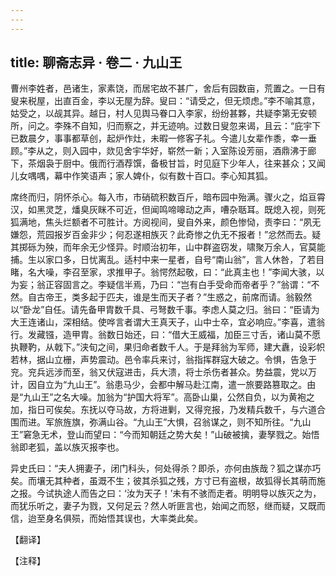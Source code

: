 ```yaml
---
---
---
```

title: 聊斋志异 · 卷二 · 九山王
---

曹州李姓者，邑诸生，家素饶，而居宅故不甚广，舍后有园数亩，荒置之。一日有叟来税屋，出直百金，李以无屋为辞。叟曰：“请受之，但无烦虑。”李不喻其意，姑受之，以觇其异。越日，村人见舆马眷口入李家，纷纷甚夥，共疑李第无安顿所，问之。李殊不自知，归而察之，并无迹响。过数日叟忽来谒，且云：“庇宇下已数晨夕，事事都草创，起炉作灶，未暇一修客子礼。今遣儿女辈作黍，幸一垂顾。”李从之，则入园中，欻见舍宇华好，崭然一新；入室陈设芳丽，酒鼎沸于廊下，茶烟袅于厨中。俄而行酒荐馔，备极甘旨，时见庭下少年人，往来甚众；又闻儿女喁喁，幕中作笑语声；家人婢仆，似有数十百口。李心知其狐。

席终而归，阴怀杀心。每入市，市硝硫积数百斤，暗布园中殆满。骤火之，焰亘霄汉，如黑灵芝，燔臭灰眯不可近，但闻鸣啼嗥动之声，嘈杂聒耳。既熄入视，则死狐满地，焦头烂额者不可胜计。方阅视间，叟自外来，颜色惨恸，责李曰：“夙无嫌怨，荒园报岁百金非少；何忍遂相族灭？此奇惨之仇无不报者！”忿然而去。疑其掷砾为殃，而年余无少怪异。时顺治初年，山中群盗窃发，啸聚万余人，官莫能捕。生以家口多，日忧离乱。适村中来一星者，自号“南山翁”，言人休咎，了若目睹，名大噪，李召至家，求推甲子。翁愕然起敬，曰：“此真主也！”李闻大骇，以为妄；翁正容固言之。李疑信半焉，乃曰：“岂有白手受命而帝者乎？”翁谓：“不然。自古帝王，类多起于匹夫，谁是生而天子者？”生惑之，前席而请。翁毅然以“卧龙”自任。请先备甲胄数千具、弓弩数千事。李虑人莫之归。翁曰：“臣请为大王连诸山，深相结。使哗言者谓大王真天子，山中士卒，宜必响应。”李喜，遣翁行。发藏镪，造甲胄。翁数日始还，曰：“借大王威福，加臣三寸舌，诸山莫不愿执鞭靮，从戟下。”浃旬之间，果归命者数千人。于是拜翁为军师，建大纛，设彩帜若林，据山立栅，声势震动。邑令率兵来讨，翁指挥群寇大破之。令惧，告急于兖。兖兵远涉而至，翁又伏寇进击，兵大溃，将士杀伤者甚众。势益震，党以万计，因自立为“九山王”。翁患马少，会都中解马赴江南，遣一旅要路篡取之。由是“九山王”之名大噪。加翁为“护国大将军”。高卧山巢，公然自负，以为黄袍之加，指日可俟矣。东抚以夺马故，方将进剿，又得兖报，乃发精兵数千，与六道合围而进。军旅旌旗，弥满山谷。“九山王”大惧，召翁谋之，则不知所往。“九山王”窘急无术，登山而望曰：“今而知朝廷之势大矣！”山破被擒，妻孥戮之。始悟翁即老狐，盖以族灭报李也。

异史氏曰：“夫人拥妻子，闭门科头，何处得杀？即杀，亦何由族哉？狐之谋亦巧矣。而壤无其种者，虽溉不生；彼其杀狐之残，方寸已有盗根，故狐得长其萌而施之报。今试执途人而告之曰：‘汝为天子！’未有不骇而走者。明明导以族灭之为，而犹乐听之，妻子为戮，又何足云？然人听匪言也，始闻之而怒，继而疑，又既而信，迨至身名俱殒，而始悟其误也，大率类此矣。

【翻译】

【注释】

